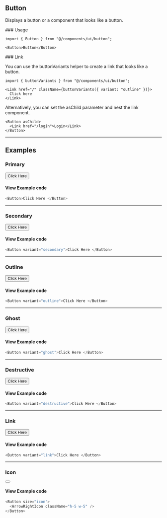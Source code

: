 
## Button

Displays a button or a component that looks like a button.

<div className="mt-20"></div>
### Usage

```
import { Button } from "@/components/ui/button";
```

```
<Button>Button</Button>
```

<div className="mt-10"></div>
### Link

You can use the buttonVariants helper to create a link that looks like a button.

```
import { buttonVariants } from "@/components/ui/button";
```

```
<Link href="/" className={buttonVariants({ variant: "outline" })}>
  Click here
</Link>
```

Alternatively, you can set the asChild parameter and nest the link component.

```
<Button asChild>
  <Link href="/login">Login</Link>
</Button>
```

---

## Examples

### Primary

<Button>Click Here </Button>

#### View Example code

```js
<Button>Click Here </Button>
```

---

### Secondary

<Button variant="secondary">Click Here </Button>

#### View Example code

```js
<Button variant="secondary">Click Here </Button>
```

---

### Outline

<Button variant="outline">Click Here </Button>

#### View Example code

```js
<Button variant="outline">Click Here </Button>
```

---

### Ghost

<Button variant="ghost">Click Here </Button>

#### View Example code

```js
<Button variant="ghost">Click Here </Button>
```

---

### Destructive

<Button variant="destructive">Click Here </Button>

#### View Example code

```js
<Button variant="destructive">Click Here </Button>
```

---

### Link

<Button variant="link">Click Here </Button>

#### View Example code

```js
<Button variant="link">Click Here </Button>
```

---

### Icon

<Button size="icon">
  <ArrowRightIcon className="h-5 w-5" />
</Button>

#### View Example code

```js
<Button size="icon">
  <ArrowRightIcon className="h-5 w-5" />
</Button>
```
